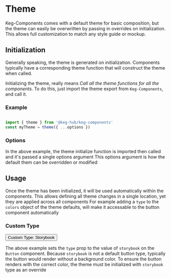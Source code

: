 <!--- Theme.stories.mdx -->



<Meta title="Theme" />

# Theme

Keg-Components comes with a default theme for basic composition, but the theme can easily be overwritten by passing in overrides on initialization.
This allows full customization to match any style guide or mockup.

## Initialization
Generally speaking, the theme is generated on initialization.
Components typically have a corresponding theme function that will construct the theme when called.

Initializing the theme, really means *Call all the theme functions for all the components*.
To do this, just import the theme export from `Keg-Components`, and call it.

### Example
```js

import { theme } from '@keg-hub/keg-components'
const myTheme = theme({ ...options })

```

### Options
In the above example, the theme initialize function is imported then called and it's passed a single options argument
This options argument is how the default them can be overridden or modified

## Usage
Once the theme has been initialized, it will be used automatically within the components.
This allows defining all theme changes in a single location, yet they are applied across all components
For example adding a `type` to the `colors` object of the theme defaults, will make it accessable to the button component automatically

### Custom Type

<Preview>
  <ReThemeProvider theme={ theme({ defaults: customTheme }) } >
    <View style={{ maxWidth: '80vw', margin: 'auto', marginTop: 30 }}>
      <Button type={'storybook'} >
        Custom Type: Storybook
      </Button>
    </View>
  </ReThemeProvider>
</Preview>

The above example sets the `type` prop to the value of `storybook` on the `Button` component.
Because `storybook` is not a default button type, typically the button would render without a background color.
To ensure the button renders with the correct color, the theme must be initialized with `storybook` type as an override
